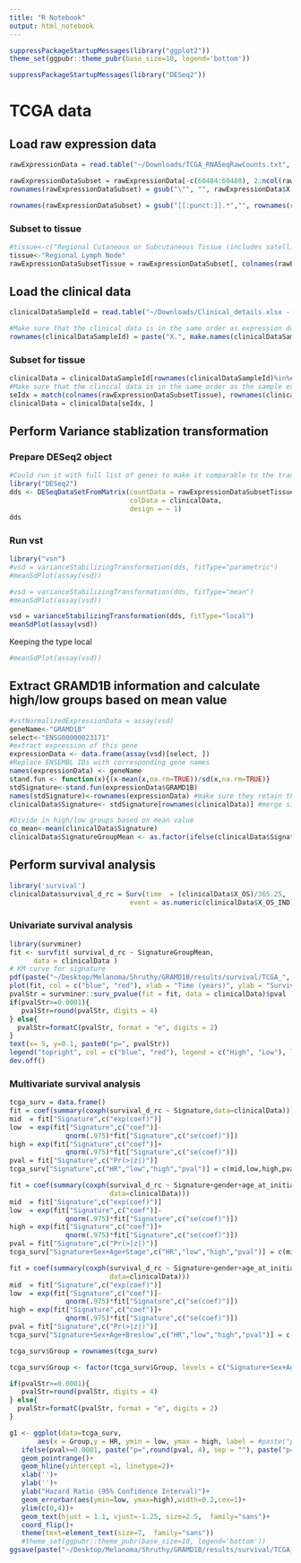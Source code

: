 ```yaml
---
title: "R Notebook"
output: html_notebook
---
```


```r
suppressPackageStartupMessages(library("ggplot2"))
theme_set(ggpubr::theme_pubr(base_size=10, legend='bottom'))
```

```r
suppressPackageStartupMessages(library("DESeq2"))
```

# TCGA data
## Load raw expression data
```r
rawExpressionData = read.table("~/Downloads/TCGA_RNASeqRawCounts.txt", sep = " ", header = TRUE, quote = "")
```

```r
rawExpressionDataSubset = rawExpressionData[-c(60484:60488), 2:ncol(rawExpressionData)]
rownames(rawExpressionDataSubset) = gsub("\"", "", rawExpressionData$X..[-c(60484:60488)])
```

```r
rownames(rawExpressionDataSubset) = gsub("[[:punct:]].*","", rownames(rawExpressionDataSubset))
```

### Subset to tissue
```r
#tissue<-c("Regional Cutaneous or Subcutaneous Tissue (includes satellite and in-transit metastasis)", "Primary Tumor")
tissue<-"Regional Lymph Node"
rawExpressionDataSubsetTissue = rawExpressionDataSubset[, colnames(rawExpressionDataSubset) %in% rownames(clinicalDataSampleId)[clinicalDataSampleId$tumor_tissue_site %in% tissue]]
```

## Load the clinical data
```r
clinicalDataSampleId = read.table("~/Downloads/Clinical_details.xlsx - Sheet2.tsv", sep = "\t", header = TRUE, quote = "")
```

```r
#Make sure that the clinical data is in the same order as expression data
rownames(clinicalDataSampleId) = paste("X.", make.names(clinicalDataSampleId$sampleID), ".", sep = "")
```

### Subset for tissue
```r
clinicalData = clinicalDataSampleId[rownames(clinicalDataSampleId)%in%colnames(rawExpressionDataSubsetTissue), ]
#Make sure that the clinical data is in the same order as the sample expression data
seIdx = match(colnames(rawExpressionDataSubsetTissue), rownames(clinicalData))
clinicalData = clinicalData[seIdx, ]
```

## Perform Variance stablization transformation
### Prepare DESeq2 object
```r
#Could run it with full list of genes to make it comparable to the transformation applied on AVAST-M dataset
library("DESeq2")
dds <- DESeqDataSetFromMatrix(countData = rawExpressionDataSubsetTissue,
                              colData = clinicalData,
                              design = ~ 1)
dds
```
### Run vst 
```r
library("vsn")
#vsd = varianceStabilizingTransformation(dds, fitType="parametric")
#meanSdPlot(assay(vsd))
```
```r
#vsd = varianceStabilizingTransformation(dds, fitType="mean")
#meanSdPlot(assay(vsd))
```
```r
vsd = varianceStabilizingTransformation(dds, fitType="local")
meanSdPlot(assay(vsd))
```
Keeping the type local
```r
#meanSdPlot(assay(vsd))
```

## Extract GRAMD1B information and calculate high/low groups based on mean value
```r
#vstNormalizedExpressionData = assay(vsd)
geneName<-"GRAMD1B"
select<-"ENSG00000023171"
#extract expression of this gene
expressionData <- data.frame(assay(vsd)[select, ])
#Replace ENSEMBL IDs with corresponding gene names
names(expressionData) <- geneName
stand.fun <- function(x){(x-mean(x,na.rm=TRUE))/sd(x,na.rm=TRUE)}
stdSignature<-stand.fun(expressionData$GRAMD1B)
names(stdSignature)<-rownames(expressionData) #make sure they retain the name of the samples
clinicalData$Signature<- stdSignature[rownames(clinicalData)] #merge signature in clinical data frame
```

```r
#Divide in high/low groups based on mean value
co_mean<-mean(clinicalData$Signature)
clinicalData$SignatureGroupMean <- as.factor(ifelse(clinicalData$Signature >= as.numeric(co_mean), "High", "Low"))
```

## Perform survival analysis
```r
library('survival')
clinicalData$survival_d_rc = Surv(time  = (clinicalData$X_OS)/365.25,
                              event = as.numeric(clinicalData$X_OS_IND))
```

### Univariate survival analysis
```r
library(survminer)
fit <- survfit( survival_d_rc ~ SignatureGroupMean, 
      data = clinicalData )
# KM curve for signature
pdf(paste("~/Desktop/Melanoma/Shruthy/GRAMD1B/results/survival/TCGA_", tissue, "_OS_K-M_curve.pdf", sep=""), width = 3.15, height = 3.15, family="sans", pointsize=7)
plot(fit, col = c("blue", "red"), xlab = "Time (years)", ylab = "Survival probability", lwd=2)
pvalStr = survminer::surv_pvalue(fit = fit, data = clinicalData)$pval
if(pvalStr>=0.0001){
   pvalStr=round(pvalStr, digits = 4)
} else{
  pvalStr=formatC(pvalStr, format = "e", digits = 2) 
}
text(x= 5, y=0.1, paste0("p=", pvalStr))
legend("topright", col = c("blue", "red"), legend = c("High", "Low"), lty = 1, lwd=2)
dev.off()
```

### Multivariate survival analysis
```r
tcga_surv = data.frame()
fit = coef(summary(coxph(survival_d_rc ~ Signature,data=clinicalData)))
mid  = fit["Signature",c("exp(coef)")]
low  = exp(fit["Signature",c("coef")]-
              qnorm(.975)*fit["Signature",c("se(coef)")])                   
high = exp(fit["Signature",c("coef")]+
              qnorm(.975)*fit["Signature",c("se(coef)")])  
pval = fit["Signature",c("Pr(>|z|)")]
tcga_surv["Signature",c("HR","low","high","pval")] = c(mid,low,high,pval)

fit = coef(summary(coxph(survival_d_rc ~ Signature+gender+age_at_initial_pathologic_diagnosis+pathologic_stage,
                         data=clinicalData)))
mid  = fit["Signature",c("exp(coef)")]
low  = exp(fit["Signature",c("coef")]-
              qnorm(.975)*fit["Signature",c("se(coef)")])                   
high = exp(fit["Signature",c("coef")]+
              qnorm(.975)*fit["Signature",c("se(coef)")])  
pval = fit["Signature",c("Pr(>|z|)")]
tcga_surv["Signature+Sex+Age+Stage",c("HR","low","high","pval")] = c(mid,low,high,pval)

fit = coef(summary(coxph(survival_d_rc ~ Signature+gender+age_at_initial_pathologic_diagnosis+breslow_depth_value,
                         data=clinicalData)))
mid  = fit["Signature",c("exp(coef)")]
low  = exp(fit["Signature",c("coef")]-
              qnorm(.975)*fit["Signature",c("se(coef)")])                   
high = exp(fit["Signature",c("coef")]+
              qnorm(.975)*fit["Signature",c("se(coef)")])  
pval = fit["Signature",c("Pr(>|z|)")]
tcga_surv["Signature+Sex+Age+Breslow",c("HR","low","high","pval")] = c(mid,low,high,pval)

tcga_surv$Group = rownames(tcga_surv)
```

```r
tcga_surv$Group <- factor(tcga_surv$Group, levels = c("Signature+Sex+Age+Breslow", "Signature+Sex+Age+Stage", "Signature"))

if(pvalStr>=0.0001){
   pvalStr=round(pvalStr, digits = 4)
} else{
  pvalStr=formatC(pvalStr, format = "e", digits = 2) 
}

g1 <- ggplot(data=tcga_surv,
       aes(x = Group,y = HR, ymin = low, ymax = high, label = #paste("p-value=",formatC(pval,format="e"), sep = "")))+
   ifelse(pval>=0.0001, paste("p=",round(pval, 4), sep = ""), paste("p=",formatC(pval, format = "e", digits = 2), sep = ""))))+
   geom_pointrange()+
   geom_hline(yintercept =1, linetype=2)+
   xlab('')+
   ylab('')+
   ylab("Hazard Ratio (95% Confidence Interval)")+
   geom_errorbar(aes(ymin=low, ymax=high),width=0.2,cex=1)+ 
   ylim(c(0,4))+
   geom_text(hjust = 1.1, vjust=-1.25, size=2.5,  family="sans")+
   coord_flip()+
   theme(text=element_text(size=7,  family="sans"))
   #theme_set(ggpubr::theme_pubr(base_size=10, legend='bottom'))
ggsave(paste("~/Desktop/Melanoma/Shruthy/GRAMD1B/results/survival/TCGA_", tissue, "_OS_ForestPlots.pdf", sep=""), device = "pdf", width = 10, units = "cm", height=4.5)
```
